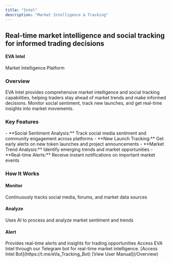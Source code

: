 ```yaml
---
title: "Intel"
description: "Market Intelligence & Tracking"
---
```


<Card>
<h2 style={{ color: '#ffffff' }}>Real-time market intelligence and social tracking for informed trading decisions</h2>





<h4 style={{ color: '#f7941d' }}>EVA Intel</h4>
Market Intelligence Platform

<h3 style={{ color: '#ffffff' }}>Overview</h3>
EVA Intel provides comprehensive market intelligence and social tracking capabilities, helping traders stay ahead of market trends and make informed decisions. Monitor social sentiment, track new launches, and get real-time insights into market movements.


<h3 style={{ color: '#ffffff' }}>Key Features</h3>
    - **Social Sentiment Analysis:** Track social media sentiment and community engagement across platforms
    - **New Launch Tracking:** Get early alerts on new token launches and project announcements
    - **Market Trend Analysis:** Identify emerging trends and market opportunities
    - **Real-time Alerts:** Receive instant notifications on important market events

<h3 style={{ color: '#ffffff' }}>How It Works</h3>
<Columns col={3}>
<Card>
<h4 style={{ color: '#f7941d' }}>Monitor</h4>
Continuously tracks social media, forums, and market data sources
</Card> 
  
<Card>
<h4 style={{ color: '#f7941d' }}>Analyze</h4>
Uses AI to process and analyze market sentiment and trends
</Card> 

<Card>
<h4 style={{ color: '#f7941d' }}>Alert</h4>
Provides real-time alerts and insights for trading opportunities
</Card> 

</Columns>


<Card title="Get Started">
Access EVA Intel through our Telegram bot for real-time market intelligence.

<Columns cols={2}>
  <Note>
    [Access Intel Bot](https://t.me/eVa_Tracking_Bot)
  </Note>
  <Tip>
    [View User Manual](/Overview)
  </Tip>

</Columns>
  </Card>
</Card>
